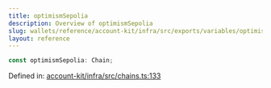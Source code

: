 ```yaml
---
title: optimismSepolia
description: Overview of optimismSepolia
slug: wallets/reference/account-kit/infra/src/exports/variables/optimismSepolia
layout: reference
---
```


```ts
const optimismSepolia: Chain;
```

Defined in: [account-kit/infra/src/chains.ts:133](https://github.com/alchemyplatform/aa-sdk/blob/5b9429f0f16dcd4ff822527b8de589e19e88faa7/account-kit/infra/src/chains.ts#L133)
